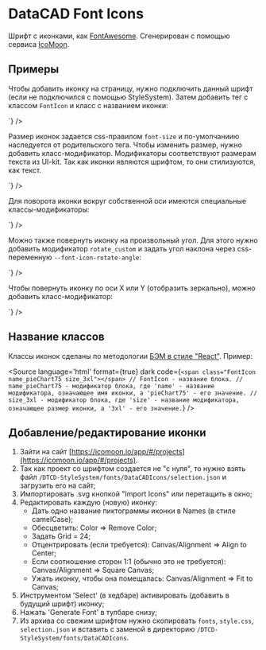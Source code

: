 
# DataCAD Font Icons

Шрифт с иконками, как [FontAwesome](https://fontawesome.com/). Сгенерирован с помощью сервиса [IcoMoon](https://icomoon.io/).

## Примеры

Чтобы добавить иконку на страницу, нужно подключить данный шрифт (если не подключился с помощью StyleSystem). Затем добавить тег с классом `FontIcon` и класс с названием иконки:

<Canvas>
  <span className="FontIcon name_checkAll"></span>
  <span className="FontIcon name_flagFill"></span>
</Canvas>
<Source
language='html'
format={true}
dark
code={`
<span class="FontIcon name_checkAll"></span>
<span class="FontIcon name_flagFill"></span>
`}
/>

Размер иконок задается css-правилом `font-size` и по-умолчаниию наследуется от родительского тега. Чтобы изменить размер, нужно добавить класс-модификатор. Модификаторы соответствуют размерам текста из UI-kit. Так как иконки являются шрифтом, то они стилизуются, как текст.

<Canvas>
  <span className="FontIcon name_flagFill"></span>
  <span className="FontIcon name_flagFill size_2xs"></span>
  <span className="FontIcon name_flagFill size_xs"></span>
  <span className="FontIcon name_flagFill size_sm"></span>
  <span className="FontIcon name_flagFill size_md"></span>
  <span className="FontIcon name_flagFill size_lg"></span>
  <span className="FontIcon name_flagFill size_xl"></span>
  <span className="FontIcon name_flagFill size_2xl"></span>
  <span className="FontIcon name_flagFill size_3xl"></span>
</Canvas>
<Source
language='html'
format={true}
dark
code={`
<span class="FontIcon name_flagFill"></span>
<span class="FontIcon name_flagFill size_2xs"></span>
<span class="FontIcon name_flagFill size_xs"></span>
<span class="FontIcon name_flagFill size_sm"></span>
<span class="FontIcon name_flagFill size_md"></span>
<span class="FontIcon name_flagFill size_lg"></span>
<span class="FontIcon name_flagFill size_xl"></span>
<span class="FontIcon name_flagFill size_2xl"></span>
<span class="FontIcon name_flagFill size_3xl"></span>
`}
/>

Для поворота иконки вокруг собственной оси имеются специальные классы-модификаторы:

<Canvas>
  <div style={{fontSize: '80px'}}>
    <span className="FontIcon name_circleDown"></span>
    <span className="FontIcon name_circleDown rotate_45"></span>
    <span className="FontIcon name_circleDown rotate_90"></span>
    <span className="FontIcon name_circleDown rotate_135"></span>
    <span className="FontIcon name_circleDown rotate_180"></span>
    <span className="FontIcon name_circleDown rotate_225"></span>
    <span className="FontIcon name_circleDown rotate_270"></span>
    <span className="FontIcon name_circleDown rotate_315"></span>
  </div>
</Canvas>
<Source
language='html'
format={true}
dark
code={`
<span class="FontIcon name_circleDown"></span>
<span class="FontIcon name_circleDown rotate_45"></span>
<span class="FontIcon name_circleDown rotate_90"></span>
<span class="FontIcon name_circleDown rotate_135"></span>
<span class="FontIcon name_circleDown rotate_180"></span>
<span class="FontIcon name_circleDown rotate_225"></span>
<span class="FontIcon name_circleDown rotate_270"></span>
<span class="FontIcon name_circleDown rotate_315"></span>
`}
/>

Можно также повернуть иконку на произвольный угол. Для этого нужно добавить модификатор `rotate_custom` и задать угол наклона через css-переменную `--font-icon-rotate-angle`:

<Canvas>
  <div style={{fontSize: '80px'}}>
    <span className="FontIcon name_circleDown rotate_custom" style={{'--font-icon-rotate-angle': '30deg'}}></span>
  </div>
</Canvas>
<Source
language='html'
format={true}
dark
code={`
<span class="FontIcon name_circleDown rotate_custom" style="--font-icon-rotate-angle: 30deg;"></span>
`}
/>

Чтобы повернуть иконку по оси X или Y (отобразить зеркально), можно добавить класс-модификатор:

<Canvas>
  <div style={{fontSize: '80px'}}>
    <span className="FontIcon name_pieChart75"></span>
    <span className="FontIcon name_pieChart75 flip_horizontal"></span>
    <span className="FontIcon name_pieChart75 flip_vertical"></span>
    <span className="FontIcon name_pieChart75 flip_both"></span>
  </div>
</Canvas>
<Source
language='html'
format={true}
dark
code={`
<span class="FontIcon name_pieChart75"></span>
<span class="FontIcon name_pieChart75 flip_horizontal"></span>
<span class="FontIcon name_pieChart75 flip_vertical"></span>
<span class="FontIcon name_pieChart75 flip_both"></span>
`}
/>

## Название классов

Классы иконок сделаны по методологии [БЭМ в стиле "React"](https://ru.bem.info/methodology/naming-convention/#%D1%81%D1%82%D0%B8%D0%BB%D1%8C-react). Пример:

<Source
language='html'
format={true}
dark
code={`
<span class="FontIcon name_pieChart75 size_3xl"></span>
// FontIcon - название блока.
// name_pieChart75 - модификатор блока, где 'name' - название модификатора, означающее имя иконки, а 'pieChart75' - его значение.
// size_3xl - модификатор блока, где 'size' - название модификатора, означающее размер иконки, а '3xl' - его значение.
`}
/>

## Добавление/редактирование иконки

1. Зайти на сайт [https://icomoon.io/app/#/projects](https://icomoon.io/app/#/projects).
2. Так как проект со шрифтом создается не "с нуля", то нужно взять файл `/DTCD-StyleSystem/fonts/DataCADIcons/selection.json` и загрузить его на сайт;
3. Импортировать .svg кнопкой "Import Icons" или перетащить в окно;
4. Редактировать каждую (новую) иконку:
    * Дать одно название пиктограммы иконки в Names (в стиле camelCase);
    * Обесцветить: Color => Remove Color;
    * Задать Grid = 24;
    * Отцентрировать (если требуется): Canvas/Alignment => Align to Center;
    * Если соотношение сторон 1:1 (обычно это не требуется): Canvas/Alignment => Square Canvas;
    * Ужать иконку, чтобы она помещалась: Canvas/Alignment => Fit to Canvas;
5. Инструментом 'Select' (в хедбаре) активировать (добавить в будущий шрифт) иконку;
6. Нажать 'Generate Font' в тулбаре снизу;
7. Из архива со свежим шрифтом нужно скопировать `fonts`, `style.css`, `selection.json` и вставить с заменой в директорию `/DTCD-StyleSystem/fonts/DataCADIcons`.
